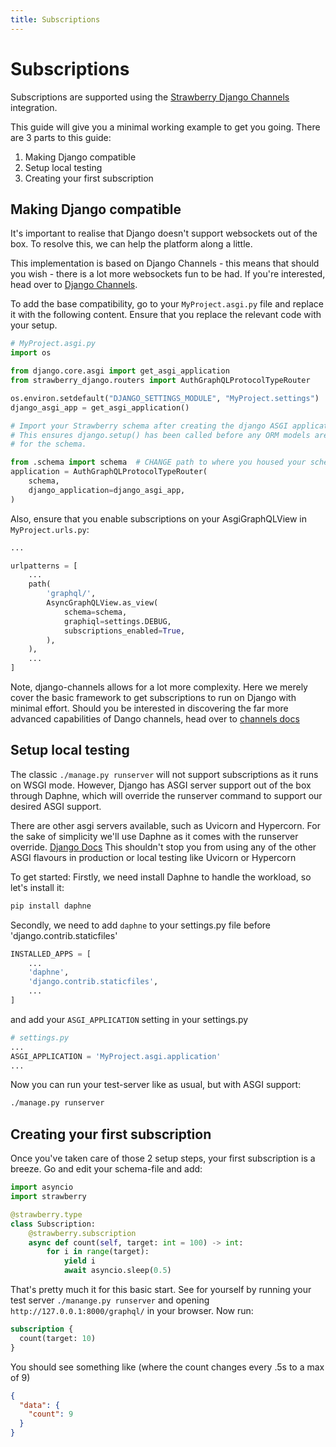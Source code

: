 ```yaml
---
title: Subscriptions
---
```


# Subscriptions

Subscriptions are supported using the
[Strawberry Django Channels](https://strawberry.rocks/docs/integrations/channels) integration.

This guide will give you a minimal working example to get you going.
There are 3 parts to this guide:

1. Making Django compatible
2. Setup local testing
3. Creating your first subscription

## Making Django compatible

It's important to realise that Django doesn't support websockets out of the box.
To resolve this, we can help the platform along a little.

This implementation is based on Django Channels - this means that should you wish - there is a lot more websockets fun to be had. If you're interested, head over to [Django Channels](https://channels.readthedocs.io).

To add the base compatibility, go to your `MyProject.asgi.py` file and replace it with the following content.
Ensure that you replace the relevant code with your setup.

```python
# MyProject.asgi.py
import os

from django.core.asgi import get_asgi_application
from strawberry_django.routers import AuthGraphQLProtocolTypeRouter

os.environ.setdefault("DJANGO_SETTINGS_MODULE", "MyProject.settings")  # CHANGE the project name
django_asgi_app = get_asgi_application()

# Import your Strawberry schema after creating the django ASGI application
# This ensures django.setup() has been called before any ORM models are imported
# for the schema.

from .schema import schema  # CHANGE path to where you housed your schema file.
application = AuthGraphQLProtocolTypeRouter(
    schema,
    django_application=django_asgi_app,
)
```

Also, ensure that you enable subscriptions on your AsgiGraphQLView in `MyProject.urls.py`:

```python
...

urlpatterns = [
	...
    path(
        'graphql/',
        AsyncGraphQLView.as_view(
            schema=schema,
            graphiql=settings.DEBUG,
            subscriptions_enabled=True,
        ),
    ),
    ...
]

```

Note, django-channels allows for a lot more complexity. Here we merely cover the basic framework to get subscriptions to run on Django with minimal effort. Should you be interested in discovering the far more advanced capabilities of Dango channels, head over to [channels docs](https://channels.readthedocs.io)

## Setup local testing

The classic `./manage.py runserver` will not support subscriptions as it runs on WSGI mode. However, Django has ASGI server support out of the box through Daphne, which will override the runserver command to support our desired ASGI support.

There are other asgi servers available, such as Uvicorn and Hypercorn. For the sake of simplicity we'll use Daphne as it comes with the runserver override. [Django Docs](https://docs.djangoproject.com/en/4.2/howto/deployment/asgi/daphne/) This shouldn't stop you from using any of the other ASGI flavours in production or local testing like Uvicorn or Hypercorn

To get started: Firstly, we need install Daphne to handle the workload, so let's install it:

```bash
pip install daphne
```

Secondly, we need to add `daphne` to your settings.py file before 'django.contrib.staticfiles'

```python
INSTALLED_APPS = [
	...
    'daphne',
    'django.contrib.staticfiles',
    ...
]
```

and add your `ASGI_APPLICATION` setting in your settings.py

```python
# settings.py
...
ASGI_APPLICATION = 'MyProject.asgi.application'
...
```

Now you can run your test-server like as usual, but with ASGI support:

```bash
./manage.py runserver
```

## Creating your first subscription

Once you've taken care of those 2 setup steps, your first subscription is a breeze.
Go and edit your schema-file and add:

```python
import asyncio
import strawberry

@strawberry.type
class Subscription:
    @strawberry.subscription
    async def count(self, target: int = 100) -> int:
        for i in range(target):
            yield i
            await asyncio.sleep(0.5)
```

That's pretty much it for this basic start.
See for yourself by running your test server `./manange.py runserver` and opening `http://127.0.0.1:8000/graphql/` in your browser. Now run:

```graphql
subscription {
  count(target: 10)
}
```

You should see something like (where the count changes every .5s to a max of 9)

```json
{
  "data": {
    "count": 9
  }
}
```